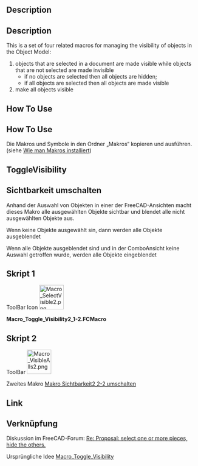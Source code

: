 <languages/>

<div lang="en" dir="ltr" class="mw-content-ltr">
{{Macro
|Name=Macro Toggle Visibility2 1-2
|Icon=Macro SelectVisible2.png
|Description={{ColoredParagraph|DarkRed|Yellow|This macro must be used with '''Macro Toggle Visibility2 2-2'''}}<br/>This is a set of four related macros for managing the visibility of objects in the Object Model (return on original visibility):<br/># objects that are selected in a document are made visible while objects that are not selected are made invisible<br/>#*if no objects are selected then all objects are hidden;<br/>#*if all objects are selected then all objects are made visible<br/># make all objects visible
|Author=openfablab
|Version=00.02b
|Date=2017-07-27
|FCVersion=All
|Download=[https://wiki.freecad.org/images/d/d7/Macro_SelectVisible2.png ToolBar Icon]
|SeeAlso=[[Macro_Toggle_Visibility2_2-2|Macro Toggle Visibility2 2-2]]<br/>[[Macro_Toggle_Visibility|Macro_Toggle_Visibility]]
}}
</div>

<div lang="en" dir="ltr" class="mw-content-ltr">
==Description==
</div>

<div class="mw-translate-fuzzy">
==Description==
{{ColoredText|Dieses Makro arbeitet gemeinsam mit dem [[Macro_Toggle_Visibility2_2-2/de|Makro Sichtbarkeit2 2-2 umschalten]]}}
</div>

<div lang="en" dir="ltr" class="mw-content-ltr">
This is a set of four related macros for managing the visibility of objects in the Object Model:
# objects that are selected in a document are made visible while objects that are not selected are made invisible
#*if no objects are selected then all objects are hidden;
#*if all objects are selected then all objects are made visible
# make all objects visible
</div>

<div lang="en" dir="ltr" class="mw-content-ltr">
==How To Use==
</div>

<div class="mw-translate-fuzzy">
==How To Use==
Die Makros und Symbole in den Ordner „Makros“ kopieren und ausführen. (siehe [[How to install macros/de|Wie man Makros installiert]])
</div>

<div lang="en" dir="ltr" class="mw-content-ltr">
==ToggleVisibility==
</div>

<div class="mw-translate-fuzzy">
==Sichtbarkeit umschalten==
Anhand der Auswahl von Objekten in einer der FreeCAD-Ansichten macht dieses Makro alle ausgewählten Objekte sichtbar und blendet alle nicht ausgewählten Objekte aus.
</div>

Wenn keine Objekte ausgewählt sin, dann werden alle Objekte ausgeblendet 

Wenn alle Objekte ausgeblendet sind und in der ComboAnsicht keine Auswahl getroffen wurde, werden alle Objekte eingeblendet

<span id="Script_1"></span>
==Skript 1==

<div lang="en" dir="ltr" class="mw-content-ltr">
ToolBar Icon [[File:Macro_SelectVisible2.png|64px]]
</div>

'''Macro_Toggle_Visibility2_1-2.FCMacro'''

{{MacroCode|code=

import FreeCAD
# "Macro_Toggle_Visibility2_1-2" associate with "Macro_Toggle_Visibility2_2-2"
__title__="Macro_Toggle_Visibility2_1-2"
__author__ = "openfablab"
__url__     = "https://freecad.org/index-fr.html"
__version__ = "00.02b"
__date__    = "27/07/2017"
FreeCAD.actual=[]
try: 
    compt = 0
    for ShapeNameObj in FreeCAD.ActiveDocument.Objects:                                   # list alls objet for test if alls hidden
        if (FreeCADGui.ActiveDocument.getObject(ShapeNameObj.Name).Visibility == False) and (Gui.Selection.isSelected(ShapeNameObj) == False):
            compt += 1                                                                    # if hidden : compt += 1
            #print "False : ",ShapeNameObj.Name
        elif Gui.Selection.isSelected(ShapeNameObj) == False:
            FreeCAD.actual.append(ShapeNameObj.Name)
            #print "Actual : ",ShapeNameObj.Name
    if compt == len(FreeCAD.ActiveDocument.Objects):                                      # if (compt = Alls objects hidden) then Visibility = True
        for ShapeNameObj in FreeCAD.ActiveDocument.Objects:
            FreeCADGui.ActiveDocument.getObject(ShapeNameObj.Name).Visibility = True      # Visibility = True
            #print "True  : ",ShapeNameObj.Name
        compt = 0
    else :
        for ShapeNameObj in FreeCAD.ActiveDocument.Objects:                               # hidde objects not selecteds
            if Gui.Selection.isSelected(ShapeNameObj) == False:
                FreeCADGui.ActiveDocument.getObject(ShapeNameObj.Name).Visibility = False # if objects is not selected then Visibility = False (Hidden)
                #print "False : ",ShapeNameObj.Name
            else:
                FreeCADGui.ActiveDocument.getObject(ShapeNameObj.Name).Visibility = True  # if objects are hidden and selected then Visibility = True and hidden alls objects visibles
                #print "True  : ",ShapeNameObj.Name
except Exception:
    None }}

<span id="Script_2"></span>
==Skript 2==

<div lang="en" dir="ltr" class="mw-content-ltr">
ToolBar [[Image:Macro_VisibleAlls2.png|64px]]
</div>

Zweites Makro [[Macro_Toggle_Visibility2_2-2/de|Makro Sichtbarkeit2 2-2 umschalten]]

<div lang="en" dir="ltr" class="mw-content-ltr">
==Link==
</div>

<div class="mw-translate-fuzzy">
==Verknüpfung==
Diskussion im FreeCAD-Forum: [https://forum.freecad.org/viewtopic.php?f=8&t=13152&start=10#p184056 Re: Proposal: select one or more pieces, hide the others.]
</div>

Ursprüngliche Idee  [https://wiki.freecad.org/index.php?title=Macro_Toggle_Visibility Macro_Toggle_Visibility]